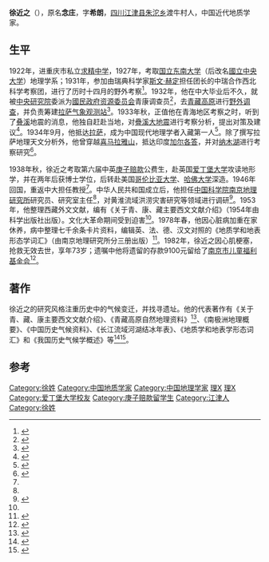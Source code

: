 {{Infobox person
| name                      = 徐近之
| image                     = Xu Jin Zhi.jpg
| image_size                = 177px
| 字                        = 希朗
| birth_date                = 1908年
| birth_place               = {{QING}}[[四川省|四川省]][[江津县|江津县]]
| baptised                  = 
| death_date                = 1982年
| death_place               = {{CHN}}[[江苏省|江苏省]][[南京市|南京市]]
| nationality               = 
| home_town                 = 
| education                 = 
| alma_mater                = [[国立东南大学|国立东南大学]]
| occupation                = 地理学家
| employer                  = 
| known_for                 = 
| notable_works             = 
| party                     = 
| religion                  = 
| spouse                    = 
| children                  = 
| parents                   = 
| relatives                 = 
}}
'''徐近之'''（{{bd|1908年||1982年}}），原名'''念庄'''，字'''希朗'''，[[四川|四川]][[江津县|江津县]][[朱沱乡|朱沱乡]]渡牛村人，中国近代地质学家。

== 生平 ==
1922年，进重庆市私立[[求精中学|求精中学]]，1927年，考取[[国立东南大学|国立东南大学]]（后改名[[國立中央大学|國立中央大学]]）地理学系；1931年，参加由瑞典科学家[[斯文·赫定|斯文·赫定]]担任团长的中瑞合作西北科学考察团，进行了历时十四月的野外考察<ref>{{cite book|title=20世纪中国学术大典 地理学|url=http://books.google.com/books?id=erzI3apM1iUC&pg=PA240|year=2002|publisher=福建教育出版社|isbn=978-7-5334-3022-1|pages=240–}}</ref>。1932年，他在中大毕业后不久，就被[[中央研究院|中央研究院]]委派为[[國民政府|國民政府]][[资源委员会|资源委员会]]青康调查员<ref>{{cite news|title=大气物理研究所所史|url=http://www.iap.cas.cn/qt/zthd/qxsh/201402/t20140218_4033391.html|accessdate=2014-07-06|newspaper=中国科学院大气物理研究所|archive-date=2020-05-21|archive-url=https://web.archive.org/web/20200521154039/http://www.iap.cas.cn/qt/zthd/qxsh/201402/t20140218_4033391.html|dead-url=no}}</ref>，去[[青藏高原|青藏高原]]进行[[野外调查|野外调查]]，并负责筹建[[拉萨气象观测站|拉萨气象观测站]]<ref>{{cite news|title=20世纪初荣赫鹏侵藏英军对拉萨等地综合探察的研究|url=http://www.mzb.com.cn/html/Home/report/412281-1.htm|accessdate=2014-07-06|newspaper=中国民族宗教网|deadurl=yes|archiveurl=https://web.archive.org/web/20130827181015/http://www.mzb.com.cn/html/Home/report/412281-1.htm|archivedate=2013-08-27}}</ref>。1933年秋，正值他在青海地区考察之时，听到了[[叠溪|叠溪]]地震的消息，他独自赶赴当地，对[[疊溪大地震|疊溪大地震]]进行考察分析，提出对策及建议<ref>{{cite news|author=洪时中、徐吉廷|title=历史将永远铭记他们—— 记在叠溪大地震的考察、研究和救灾工作中作出贡献的几位前辈|url=http://www.csi.ac.cn/manage/html/4028861611c5c2ba0111c5c558b00001/_content/09_02/24/1235459216008.html|accessdate=2014-07-06|newspaper=中国地震信息网|date=2009-02-24|archive-url=https://web.archive.org/web/20150923211537/http://www.csi.ac.cn/manage/html/4028861611c5c2ba0111c5c558b00001/_content/09_02/24/1235459216008.html|archive-date=2015-09-23|dead-url=yes}}</ref>。1934年9月，他抵达[[拉萨|拉萨]]，成为中国现代地理学者入藏第一人<ref name="adb">{{cite news|title=第一个进藏的地理学家徐近之|url=http://cppcc.people.com.cn/n/2013/0815/c34948-22571925.html|accessdate=2014-07-06|newspaper=人民网|archive-date=2016-03-04|archive-url=https://web.archive.org/web/20160304104438/http://cppcc.people.com.cn/n/2013/0815/c34948-22571925.html|dead-url=no}}</ref>。除了撰写拉萨地理天文分析外，他曾穿越[[喜马拉雅山|喜马拉雅山]]，抵达印度[[加尔各答|加尔各答]]，并对[[纳木湖|纳木湖]]进行考察研究<ref>{{cite news|title=羌塘无人区探秘|url=http://www.china.com.cn/book/zhuanti/qkjc/txt/2006-11/08/content_7332655.htm|accessdate=2014-07-06|newspaper=中国网|archive-date=2016-03-05|archive-url=https://web.archive.org/web/20160305021934/http://www.china.com.cn/book/zhuanti/qkjc/txt/2006-11/08/content_7332655.htm|dead-url=no}}</ref>。

1938年秋，徐近之考取第六届中英[[庚子赔款|庚子赔款]]公费生，赴英国[[爱丁堡大学|爱丁堡大学]]攻读地形学，并在两年后获博士学位，后转赴美国[[哥伦比亚大学|哥伦比亚大学]]、[[哈佛大学|哈佛大学]]深造。1946年回国，重返中大担任教授<ref name="adb" />。中华人民共和国成立后，他担任[[中国科学院南京地理研究所|中国科学院南京地理研究所]]研究员、研究室主任<ref name="adb" />，对黄淮流域洪涝灾害研究等领域进行调研<ref name="四川省地方志编纂委员会">{{cite book|author=四川省地方志编纂委员会|title=四川省志: 人物志|url=http://books.google.com/books?id=J0kLAQAAMAAJ|isbn=978-7-220-05787-8|pages=699–700}}</ref>。1953年，他整理西藏外文文献，编有《关于青、康、藏主要西文文献介绍》（1954年由科学出版社出版）。文化大革命期间受到迫害<ref name="adb" />。1978年春，他因心脏病加重在家休养，病中整理七千余条卡片资料，编辑英、法、德、汉文对照的《地质学和地表形态学词汇》（由南京地理研究所分三册出版）<ref name="四川省永川县志编修委员会1997">{{cite book|author=四川省永川县志编修委员会|title=永川县志|url=http://books.google.com/books?id=x3YoAAAAMAAJ|year=1997|publisher=四川人民出版社|pages=936–938}}</ref>。1982年，徐近之因心肌梗塞，抢救无效去世，享年73岁；遗嘱中他将遗留的存款9100元留给了[[南京市儿童福利基金会|南京市儿童福利基金会]]<ref name="任一民">{{cite book|author=任一民|title=四川近现代人物传|url=http://books.google.com/books?id=LHEyAAAAMAAJ|publisher=四川省社会科学院出版社|page=222}}</ref>。

== 著作 ==
徐近之的研究风格注重历史中的气候变迁，并找寻遗址。他的代表著作有《关于青、藏、康主要西文文献介绍》、《青藏高原自然地理资料》<ref name="郑度杨勤业1985">{{cite book|author1=郑度|author2=杨勤业|author3=刘燕华|title=中国的青藏高原|url=http://books.google.com/books?id=rgioAAAAIAAJ|year=1985|publisher=科学出版社|page=23}}</ref>、《南极洲地理概要》、《中国历史气候资料》、《长江流域河湖结冰年表》、《地质学和地表学形态词汇》和《我国历史气候学概述》等<ref>{{cite book|title=中国历史学年鉴|url=http://books.google.com/books?id=rSNoAAAAIAAJ|year=1981|publisher=人民出版社|page=168}}</ref><ref>{{cite book|title=中国出版年鉴|url=http://books.google.com/books?id=DPExAAAAMAAJ|year=1983|publisher=商务印书馆|page=285}}</ref>。

==参考==
{{reflist|2}}

{{DEFAULTSORT:X}}
[[Category:徐姓|Category:徐姓]]
[[Category:中国地质学家|Category:中国地质学家]]
[[Category:中国地理学家|Category:中国地理学家]]
[[Category:國立中央大學大陸時期教師|理X]]
[[Category:國立東南大学校友|理X]]
[[Category:爱丁堡大学校友|Category:爱丁堡大学校友]]
[[Category:庚子赔款留学生|Category:庚子赔款留学生]]
[[Category:江津人|Category:江津人]]
[[Category:徐姓|Category:徐姓]]